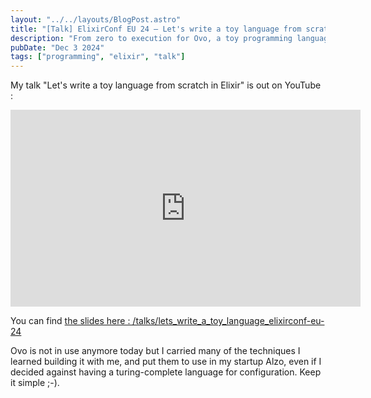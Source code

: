 ```yaml
---
layout: "../../layouts/BlogPost.astro"
title: "[Talk] ElixirConf EU 24 — Let's write a toy language from scratch in Elixir"
description: "From zero to execution for Ovo, a toy programming language."
pubDate: "Dec 3 2024"
tags: ["programming", "elixir", "talk"]
---
```


My talk "Let's write a toy language from scratch in Elixir" is out on YouTube :

<iframe width="560" height="315" src="https://www.youtube.com/embed/7tRpgaxy7HY?si=1pbsQLF2GTUCKqHq" title="YouTube video player" frameborder="0" allow="accelerometer; autoplay; clipboard-write; encrypted-media; gyroscope; picture-in-picture; web-share" referrerpolicy="strict-origin-when-cross-origin" allowfullscreen></iframe>

You can find [the slides here : /talks/lets_write_a_toy_language_elixirconf-eu-24](/talks/lets_write_a_toy_language_elixirconf-eu-24)

Ovo is not in use anymore today but I carried many of the techniques I learned building it with me, and put them to use in my startup Alzo, even if I decided against having a turing-complete language for configuration. Keep it simple ;-).

